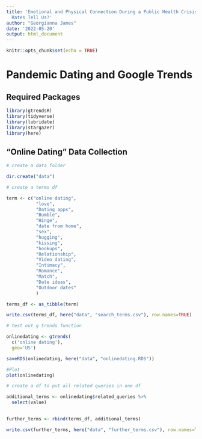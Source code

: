 ```yaml
---
title: 'Emotional and Physical Connection During a Public Health Crisis: What Do Internet-Search
  Rates Tell Us?'
author: "Georgianna James"
date: '2022-05-20'
output: html_document
---
```


```r
knitr::opts_chunk$set(echo = TRUE)
```

# Pandemic Dating and Google Trends


## Required Packages 

```r
library(gtrendsR)
library(tidyverse)
library(lubridate)
library(stargazer)
library(here)

```

## "Online Dating" Data Collection

```r
# create a data folder 

dir.create("data")

# create a terms df 

term <- c("online dating", 
           "love", 
           "Dating apps",
           "Bumble", 
           "Hinge",
           "date from home",
           "sex",
           "hugging",
           "kissing",
           "hookups",
           "Relationship",
           "Video dating",
           "Intimacy",
           "Romance",
           "Match",
           "Date ideas",
           "Outdoor dates"
           )

terms_df <- as_tibble(term)

write.csv(terms_df, here("data", "search_terms.csv"), row.names=TRUE)


```


```r
# test out g trends function

onlinedating <- gtrends(
  c('online dating'),
  geo='US')

saveRDS(onlinedating, here("data", "onlinedating.RDS"))

#Plot
plot(onlinedating)

```
```r
# create a df to put all related queries in one df

additional_terms <- onlinedating$related_queries %>% 
  select(value)
  

further_terms <- rbind(terms_df, additional_terms)

write.csv(further_terms, here("data", "further_terms.csv"), row.names=TRUE)
```






